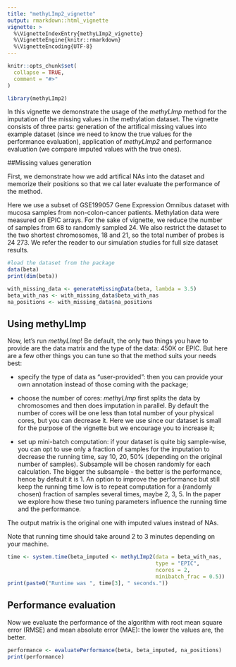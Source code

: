 ```yaml
---
title: "methyLImp2_vignette"
output: rmarkdown::html_vignette
vignette: >
  %\VignetteIndexEntry{methyLImp2_vignette}
  %\VignetteEngine{knitr::rmarkdown}
  %\VignetteEncoding{UTF-8}
---
```


```r
knitr::opts_chunk$set(
  collapse = TRUE,
  comment = "#>"
)
```

```r
library(methyLImp2)
```

In this vignette we demonstrate the usage of the *methyLImp* method for the imputation of the missing values in the methylation dataset. The vignette consists of three parts: generation of the artifical missing values into example dataset (since we need to know the true values for the performance evaluation), application of *methyLImp2* and performance evaluation (we compare imputed values with the true ones).

##Missing values generation

First, we demonstrate how we add artifical NAs into the dataset and memorize their positions so that we cal later evaluate the performance of the method.

Here we use a subset of GSE199057 Gene Expression Omnibus dataset with mucosa samples from non-colon-cancer patients.  Methylation data were measured on EPIC arrays. For the sake of vignette, we reduce the number of samples from 68 to randomly sampled 24. We also restrict the dataset to the two shortest chromosomes, 18 and 21, so the total number of probes is 24 273. We refer the reader to our simulation studies for full size dataset results.

```r
#load the dataset from the package
data(beta)
print(dim(beta))

with_missing_data <- generateMissingData(beta, lambda = 3.5)
beta_with_nas <- with_missing_data$beta_with_nas
na_positions <- with_missing_data$na_positions
```

## Using methyLImp

Now, let's run *methyLImp*! Be default, the only two things you have to provide are the data matrix and the type of the data: 450K or EPIC. But here are a few other things you can tune so that the method suits your needs best: 

* specify the type of data as "user-provided": then you can provide your own annotation instead of those coming with the package; 

* choose the number of cores: *methyLImp* first splits the data by chromosomes and then does imputation in parallel. By default the number of cores will be one less than total number of your physical cores, but you can decrease it. Here we use since our dataset is small for the purpose of the vignette but we encourage you to increase it; 

* set up mini-batch computation: if your dataset is quite big sample-wise, you can opt to use only a fraction of samples for the imputation to decrease the running time, say 10, 20, 50% (depending on the original number of samples). Subsample will be chosen randomly for each calculation. The bigger the subsample - the better is the performance, hence by default it is 1. An option to improve the performance but still keep the running time low is to repeat computation for a (randomly chosen) fraction of samples several times, maybe 2, 3, 5. In the paper we explore how these two tuning parameters influence the running time and the performance.

The output matrix is the original one with imputed values instead of NAs.

Note that running time should take around 2 to 3 minutes depending on your machine.

```r
time <- system.time(beta_imputed <- methyLImp2(data = beta_with_nas, 
                                               type = "EPIC", 
                                               ncores = 2,
                                               minibatch_frac = 0.5))
print(paste0("Runtime was ", time[3], " seconds."))
```

## Performance evaluation

Now we evaluate the performance of the algorithm with root mean square error (RMSE) and mean absolute error (MAE): the lower the values are, the better.

```r
performance <- evaluatePerformance(beta, beta_imputed, na_positions)
print(performance)
```
